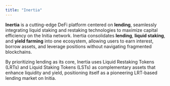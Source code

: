 ```yaml
---
title: "Inertia"
---
```


**Inertia** is a cutting-edge DeFi platform centered on **lending**, seamlessly integrating liquid staking and restaking technologies to maximize capital efficiency on the Initia network. Inertia consolidates **lending**, **liquid staking**, and **yield farming** into one ecosystem, allowing users to earn interest, borrow assets, and leverage positions without navigating fragmented blockchains​.

By prioritizing lending as its core, Inertia uses Liquid Restaking Tokens (LRTs) and Liquid Staking Tokens (LSTs) as complementary assets that enhance liquidity and yield, positioning itself as a pioneering LRT-based lending market on Initia. 